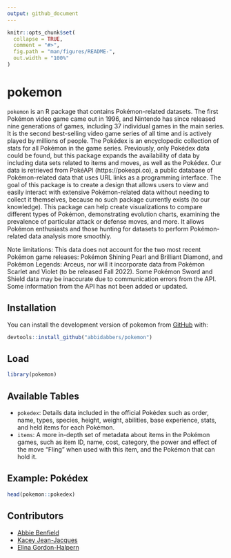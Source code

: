 ```yaml
---
output: github_document
---
```


<!-- README.md is generated from README.Rmd. Please edit that file -->

```r
knitr::opts_chunk$set(
  collapse = TRUE,
  comment = "#>",
  fig.path = "man/figures/README-",
  out.width = "100%"
)
```

# pokemon

<!-- badges: start -->
<!-- badges: end -->

`pokemon` is an R package that contains Pokémon-related datasets. The first Pokémon video game came out in 1996, and Nintendo has since released nine generations of games, including 37 individual games in the main series. It is the second best-selling video game series of all time and is actively played by millions of people. The Pokédex is an encyclopedic collection of stats for all Pokémon in the game series. Previously, only Pokédex data could be found, but this package expands the availability of data by including data sets related to items and moves, as well as the Pokédex. Our data is retrieved from PokéAPI (https://pokeapi.co), a public database of Pokémon-related data that uses URL links as a programming interface. The goal of this package is to create a design that allows users to view and easily interact with extensive Pokémon-related data without needing to collect it themselves, because no such package currently exists (to our knowledge). This package can help create visualizations to compare different types of Pokémon, demonstrating evolution charts, examining the prevalence of particular attack or defense moves, and more. It allows Pokémon enthusiasts and those hunting for datasets to perform Pokémon-related data analysis more smoothly.

Note limitations: This data does not account for the two most recent Pokémon game releases: Pokémon Shining Pearl and Brilliant Diamond, and Pokémon Legends: Arceus, nor will it incorporate data from Pokémon Scarlet and Violet (to be released Fall 2022). Some Pokémon Sword and Shield data may be inaccurate due to communication errors from the API. Some information from the API has not been added or updated.


## Installation

You can install the development version of pokemon from [GitHub](https://github.com/) with:

```r
devtools::install_github("abbidabbers/pokemon")
```


## Load

```r
library(pokemon)
```

## Available Tables

- `pokedex`: Details data included in the official Pokédex such as order, name, types, species, height, weight, abilities, base experience, stats, and held items for each Pokémon. 
- `items`: A more in-depth set of metadata about items in the Pokémon games, such as item ID, name, cost, category, the power and effect of the move "Fling" when used with this item, and the Pokémon that can hold it.


## Example: Pokédex

```r
head(pokemon::pokedex)
```

## Contributors

- [Abbie Benfield](https://github.com/abbidabbers)
- [Kacey Jean-Jacques](https://github.com/kaceyjj)
- [Elina Gordon-Halpern](https://github.com/egordonhalpern)
